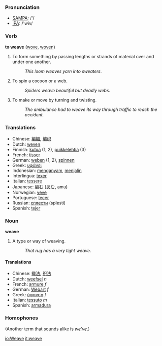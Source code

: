 === Pronunciation ===
*[[w:SAMPA|SAMPA]]: /'/
*[[w:IPA|IPA]]: /'wiv/

=== Verb ===

'''to weave''' ([[wove]], [[woven]])

#To form something by passing lengths or strands of material over and under one another. 
#:''This loom weaves yarn into sweaters''. 
#To spin a cocoon or a web. 
#:''Spiders weave beautiful but deadly webs.'' 
#To make or move by turning and twisting. 
#:''The ambulance had to weave its way through traffic to reach the accident.''

=== Translations ===
*Chinese: [[編織]], [[编织]]
*Dutch: [[weven]]
*Finnish: [[kutoa]] (1, 2), [[puikkelehtia]] (3)
*French: [[tisser]]
*German: [[weben]] (1, 2), [[spinnen]]
*Greek: [[υφάνει]]
*Indonesian: [[anyam|menganyam]], [[jalin|menjalin]]
*Interlingua: [[texer]]
*Italian: [[tessere]]
*Japanese: [[編む]] ([[あむ]], amu)
*Norwegian: [[veve]]
*Portuguese: [[tecer]]
*Russian: [[сплести]] (splesti)
*Spanish: [[tejer]]

=== Noun ===
'''weave'''<!-- uncountable but also countable? -->

#­A type or way of weaving. 
#:''That rug has a very tight weave.''

====Translations====
*Chinese: [[織法]], [[织法]]
*Dutch: [[weefsel]] ''n''
*French: [[armure]] ''f''
*German: [[Webart]] ''f''
*Greek: [[ύφανση]] ''f''
*Italian: [[tessuto]] ''m''
*Spanish: [[armadura]]

=== Homophones ===
(Another term that sounds alike is ''[[weve|we've]]''.)

[[io:Weave]]
[[it:weave]]